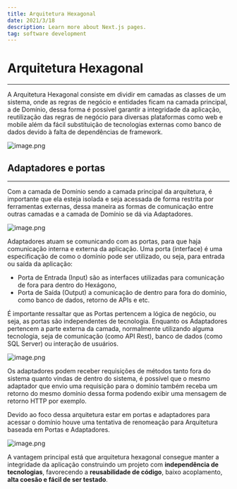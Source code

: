 ```yaml
---
title: Arquitetura Hexagonal
date: 2021/3/18
description: Learn more about Next.js pages.
tag: software development
---
```


# Arquitetura Hexagonal
<hr/>

A Arquitetura Hexagonal consiste em dividir em camadas as classes de um sistema, onde as regras de negócio e entidades ficam na camada principal, a de Domínio, dessa forma é possível garantir a integridade da aplicação, reutilização das regras de negócio para diversas plataformas como web e mobile além da fácil substituição de tecnologias externas como banco de dados devido à falta de dependências de framework.

![image.png](/.attachments/image-e7d451f1-c095-4050-85fe-baebb0f7545c.png)

## Adaptadores e portas
<hr/>

Com a camada de Domínio sendo a camada principal da arquitetura, é importante que ela esteja isolada e seja acessada de forma restrita por ferramentas externas, dessa maneira as formas de comunicação entre outras camadas e a camada de Domínio se dá via Adaptadores.

![image.png](/.attachments/image-a415f730-09bd-4099-8619-c1daac0d3d46.png)

Adaptadores atuam se comunicando com as portas, para que haja comunicação interna e externa da aplicação. Uma porta (interface) é uma especificação de como o domínio pode ser utilizado, ou seja, para entrada ou saída da aplicação:

- Porta de Entrada (Input) são as interfaces utilizadas para comunicação de fora para dentro do Hexágono, 
- Porta de Saída (Output) a comunicação de dentro para fora do domínio, como banco de dados, retorno de APIs e etc.

É importante ressaltar que as Portas pertencem a lógica de negócio, ou seja, as portas são independentes de tecnologia. Enquanto os Adaptadores pertencem a parte externa da camada, normalmente utilizando alguma tecnologia, seja de comunicação (como API Rest), banco de dados (como SQL Server) ou interação de usuários.


![image.png](/.attachments/image-92da359c-a816-47d0-acdd-da36b04ded69.png)

Os adaptadores podem receber requisições de métodos tanto fora do sistema quanto vindas de dentro do sistema, é possível que o mesmo adaptador que envio uma requisição para o domínio também receba um retorno do mesmo domínio dessa forma podendo exibir uma mensagem de retorno HTTP por exemplo.

Devido ao foco dessa arquitetura estar em portas e adaptadores para acessar o domínio houve uma tentativa de renomeação para Arquitetura baseada em Portas e Adaptadores.

![image.png](/.attachments/image-1509bb72-06a8-428b-8d18-f2b2bb98421e.png)


A vantagem principal está que arquitetura hexagonal consegue manter a integridade da aplicação construindo um projeto com **independência de tecnologias**, favorecendo a **reusabilidade de código**, baixo acoplamento, **alta coesão e fácil de ser testado**.




